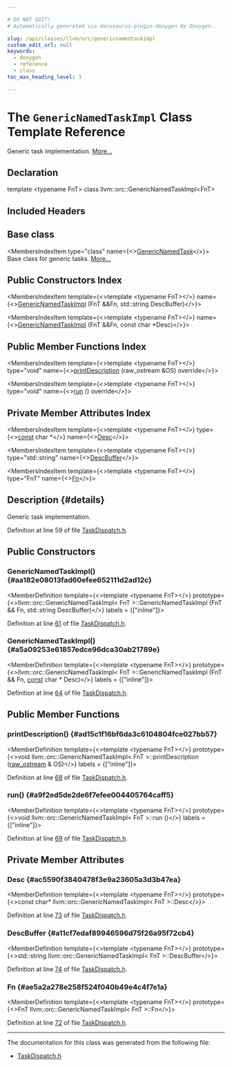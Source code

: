 ```yaml
---

# DO NOT EDIT!
# Automatically generated via docusaurus-plugin-doxygen by Doxygen.

slug: /api/classes/llvm/orc/genericnamedtaskimpl
custom_edit_url: null
keywords:
  - doxygen
  - reference
  - class
toc_max_heading_level: 3

---
```





# The `GenericNamedTaskImpl` Class Template Reference

<DoxygenPage pluginConfig={pluginConfig}>

Generic task implementation. <a href="#details">More...</a>

## Declaration

<CodeBlock>template &lt;typename FnT&gt;
class llvm::orc::GenericNamedTaskImpl&lt;FnT&gt;</CodeBlock>

## Included Headers

<IncludesList>
<IncludesListItem
  filePath="llvm/ExecutionEngine/Orc/TaskDispatch.h"
  permalink="/docs/api/files/include/include/llvm/include/llvm/executionengine/include/llvm/executionengine/orc/taskdispatch-h"
  isLocal="true" />
</IncludesList>

## Base class

<MembersIndex>

<MembersIndexItem
  type="class"
  name={<><a href="/docs/api/classes/llvm/orc/genericnamedtask">GenericNamedTask</a></>}>
Base class for generic tasks. <a href="/docs/api/classes/llvm/orc/genericnamedtask/#details">More...</a>
</MembersIndexItem>

</MembersIndex>

## Public Constructors Index

<MembersIndex>

<MembersIndexItem
  template={<>template &lt;typename FnT&gt;</>}
  name={<><a href="#aa182e08013fad60efee652111d2ad12c">GenericNamedTaskImpl</a> (FnT &amp;&amp;Fn, std::string DescBuffer)</>}>
</MembersIndexItem>

<MembersIndexItem
  template={<>template &lt;typename FnT&gt;</>}
  name={<><a href="#a5a09253e61857edce96dca30ab21789e">GenericNamedTaskImpl</a> (FnT &amp;&amp;Fn, const char &#42;Desc)</>}>
</MembersIndexItem>

</MembersIndex>

## Public Member Functions Index

<MembersIndex>

<MembersIndexItem
  template={<>template &lt;typename FnT&gt;</>}
  type="void"
  name={<><a href="#ad15c1f16bf6da3c6104804fce027bb57">printDescription</a> (raw&#95;ostream &amp;OS) override</>}>
</MembersIndexItem>

<MembersIndexItem
  template={<>template &lt;typename FnT&gt;</>}
  type="void"
  name={<><a href="#a9f2ed5de2de6f7efee004405764caff5">run</a> () override</>}>
</MembersIndexItem>

</MembersIndex>

## Private Member Attributes Index

<MembersIndex>

<MembersIndexItem
  template={<>template &lt;typename FnT&gt;</>}
  type={<><a href="/docs/api/files/lib/lib/target/lib/target/aarch64/aarch64promoteconstant-cpp/#a90f8350fecae261c25be85d38b451bff">const</a> char &#42;</>}
  name={<><a href="#ac5590f3840478f3e9a23605a3d3b47ea">Desc</a></>}>
</MembersIndexItem>

<MembersIndexItem
  template={<>template &lt;typename FnT&gt;</>}
  type="std::string"
  name={<><a href="#a11cf7edaf89946596d75f26a95f72cb4">DescBuffer</a></>}>
</MembersIndexItem>

<MembersIndexItem
  template={<>template &lt;typename FnT&gt;</>}
  type="FnT"
  name={<><a href="#ae5a2a278e258f524f040b49e4c4f7e1a">Fn</a></>}>
</MembersIndexItem>

</MembersIndex>

## Description {#details}

Generic task implementation.

Definition at line 59 of file <a href="/docs/api/files/include/include/llvm/include/llvm/executionengine/include/llvm/executionengine/orc/taskdispatch-h">TaskDispatch.h</a>.

<SectionDefinition>

## Public Constructors

### GenericNamedTaskImpl() {#aa182e08013fad60efee652111d2ad12c}

<MemberDefinition
  template={<>template &lt;typename FnT&gt;</>}
  prototype={<>llvm::orc::GenericNamedTaskImpl&lt; FnT &gt;::GenericNamedTaskImpl (FnT &amp;&amp; Fn, std::string DescBuffer)</>}
  labels = {["inline"]}>

Definition at line <a href="/docs/api/files/include/include/llvm/include/llvm/executionengine/include/llvm/executionengine/orc/taskdispatch-h/#l00061">61</a> of file <a href="/docs/api/files/include/include/llvm/include/llvm/executionengine/include/llvm/executionengine/orc/taskdispatch-h">TaskDispatch.h</a>.
</MemberDefinition>

### GenericNamedTaskImpl() {#a5a09253e61857edce96dca30ab21789e}

<MemberDefinition
  template={<>template &lt;typename FnT&gt;</>}
  prototype={<>llvm::orc::GenericNamedTaskImpl&lt; FnT &gt;::GenericNamedTaskImpl (FnT &amp;&amp; Fn, <a href="/docs/api/files/lib/lib/target/lib/target/aarch64/aarch64promoteconstant-cpp/#a90f8350fecae261c25be85d38b451bff">const</a> char &#42; Desc)</>}
  labels = {["inline"]}>

Definition at line <a href="/docs/api/files/include/include/llvm/include/llvm/executionengine/include/llvm/executionengine/orc/taskdispatch-h/#l00064">64</a> of file <a href="/docs/api/files/include/include/llvm/include/llvm/executionengine/include/llvm/executionengine/orc/taskdispatch-h">TaskDispatch.h</a>.
</MemberDefinition>

</SectionDefinition>

<SectionDefinition>

## Public Member Functions

### printDescription() {#ad15c1f16bf6da3c6104804fce027bb57}

<MemberDefinition
  template={<>template &lt;typename FnT&gt;</>}
  prototype={<>void llvm::orc::GenericNamedTaskImpl&lt; FnT &gt;::printDescription (<a href="/docs/api/classes/llvm/raw-ostream">raw&#95;ostream</a> &amp; OS)</>}
  labels = {["inline"]}>

Definition at line <a href="/docs/api/files/include/include/llvm/include/llvm/executionengine/include/llvm/executionengine/orc/taskdispatch-h/#l00068">68</a> of file <a href="/docs/api/files/include/include/llvm/include/llvm/executionengine/include/llvm/executionengine/orc/taskdispatch-h">TaskDispatch.h</a>.
</MemberDefinition>

### run() {#a9f2ed5de2de6f7efee004405764caff5}

<MemberDefinition
  template={<>template &lt;typename FnT&gt;</>}
  prototype={<>void llvm::orc::GenericNamedTaskImpl&lt; FnT &gt;::run ()</>}
  labels = {["inline"]}>

Definition at line <a href="/docs/api/files/include/include/llvm/include/llvm/executionengine/include/llvm/executionengine/orc/taskdispatch-h/#l00069">69</a> of file <a href="/docs/api/files/include/include/llvm/include/llvm/executionengine/include/llvm/executionengine/orc/taskdispatch-h">TaskDispatch.h</a>.
</MemberDefinition>

</SectionDefinition>

<SectionDefinition>

## Private Member Attributes

### Desc {#ac5590f3840478f3e9a23605a3d3b47ea}

<MemberDefinition
  template={<>template &lt;typename FnT&gt;</>}
  prototype={<>const char&#42; llvm::orc::GenericNamedTaskImpl&lt; FnT &gt;::Desc</>}>

Definition at line <a href="/docs/api/files/include/include/llvm/include/llvm/executionengine/include/llvm/executionengine/orc/taskdispatch-h/#l00073">73</a> of file <a href="/docs/api/files/include/include/llvm/include/llvm/executionengine/include/llvm/executionengine/orc/taskdispatch-h">TaskDispatch.h</a>.
</MemberDefinition>

### DescBuffer {#a11cf7edaf89946596d75f26a95f72cb4}

<MemberDefinition
  template={<>template &lt;typename FnT&gt;</>}
  prototype={<>std::string llvm::orc::GenericNamedTaskImpl&lt; FnT &gt;::DescBuffer</>}>

Definition at line <a href="/docs/api/files/include/include/llvm/include/llvm/executionengine/include/llvm/executionengine/orc/taskdispatch-h/#l00074">74</a> of file <a href="/docs/api/files/include/include/llvm/include/llvm/executionengine/include/llvm/executionengine/orc/taskdispatch-h">TaskDispatch.h</a>.
</MemberDefinition>

### Fn {#ae5a2a278e258f524f040b49e4c4f7e1a}

<MemberDefinition
  template={<>template &lt;typename FnT&gt;</>}
  prototype={<>FnT llvm::orc::GenericNamedTaskImpl&lt; FnT &gt;::Fn</>}>

Definition at line <a href="/docs/api/files/include/include/llvm/include/llvm/executionengine/include/llvm/executionengine/orc/taskdispatch-h/#l00072">72</a> of file <a href="/docs/api/files/include/include/llvm/include/llvm/executionengine/include/llvm/executionengine/orc/taskdispatch-h">TaskDispatch.h</a>.
</MemberDefinition>

</SectionDefinition>

<hr/>

The documentation for this class was generated from the following file:

<ul>
<li><a href="/docs/api/files/include/include/llvm/include/llvm/executionengine/include/llvm/executionengine/orc/taskdispatch-h">TaskDispatch.h</a></li>
</ul>

</DoxygenPage>
